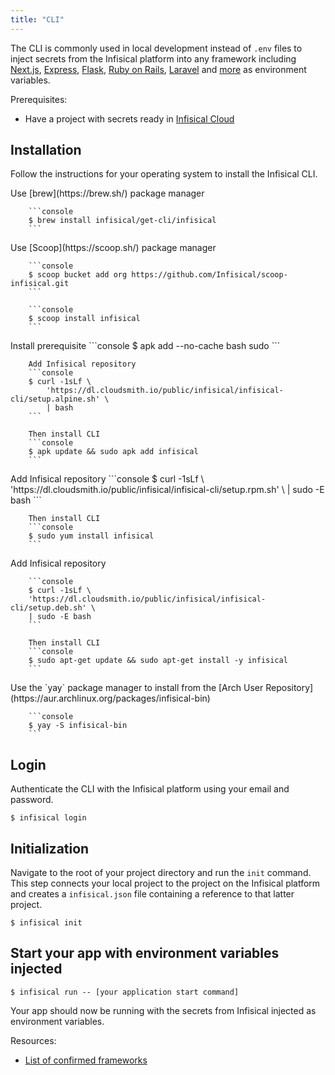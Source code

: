 ```yaml
---
title: "CLI"
---
```


The CLI is commonly used in local development instead of `.env` files to inject secrets from the Infisical platform into any framework including [Next.js](/integrations/frameworks/nextjs), [Express](/integrations/frameworks/express), [Flask](/integrations/frameworks/flask), [Ruby on Rails](/integrations/frameworks/rails), [Laravel](/integrations/frameworks/laravel) and [more](/integrations/overview) as environment variables.

Prerequisites:

- Have a project with secrets ready in [Infisical Cloud](https://app.infisical.com)

## Installation

Follow the instructions for your operating system to install the Infisical CLI.

<Tabs>
   <Tab title="MacOS">
  	Use [brew](https://brew.sh/) package manager

    	```console
    	$ brew install infisical/get-cli/infisical
    	```
   </Tab>
   <Tab title="Windows">
      Use [Scoop](https://scoop.sh/) package manager

        ```console
        $ scoop bucket add org https://github.com/Infisical/scoop-infisical.git
        ```

        ```console
        $ scoop install infisical
        ```
   </Tab>
	 <Tab title="Alpine">
	 Install prerequisite
		```console
		$ apk add --no-cache bash sudo
		```

    	Add Infisical repository
    	```console
    	$ curl -1sLf \
    		'https://dl.cloudsmith.io/public/infisical/infisical-cli/setup.alpine.sh' \
    		| bash
    	```

    	Then install CLI
    	```console
    	$ apk update && sudo apk add infisical
    	```

   </Tab>
	 <Tab title="RedHat/CentOs/Amazon">
	 Add Infisical repository
		```console
		$ curl -1sLf \
		'https://dl.cloudsmith.io/public/infisical/infisical-cli/setup.rpm.sh' \
		| sudo -E bash
		```

    	Then install CLI
    	```console
    	$ sudo yum install infisical
    	```

   </Tab>
	 <Tab title="Debian/Ubuntu">
	 	Add Infisical repository 
			
		```console
		$ curl -1sLf \
		'https://dl.cloudsmith.io/public/infisical/infisical-cli/setup.deb.sh' \
		| sudo -E bash
		```

    	Then install CLI
    	```console
    	$ sudo apt-get update && sudo apt-get install -y infisical
    	```

   </Tab>
	<Tab title="Arch Linux">
		Use the `yay` package manager to install from the [Arch User Repository](https://aur.archlinux.org/packages/infisical-bin)
			
		```console
		$ yay -S infisical-bin
		```

   </Tab>
</Tabs>

## Login

Authenticate the CLI with the Infisical platform using your email and password.

```console
$ infisical login
```

## Initialization

Navigate to the root of your project directory and run the `init` command. This step connects your local project to the project on the Infisical platform and creates a `infisical.json` file containing a reference to that latter project.

```console
$ infisical init
```

## Start your app with environment variables injected

```console
$ infisical run -- [your application start command]
```

Your app should now be running with the secrets from Infisical injected as environment variables.

Resources:

- [List of confirmed frameworks](/integrations/overview)